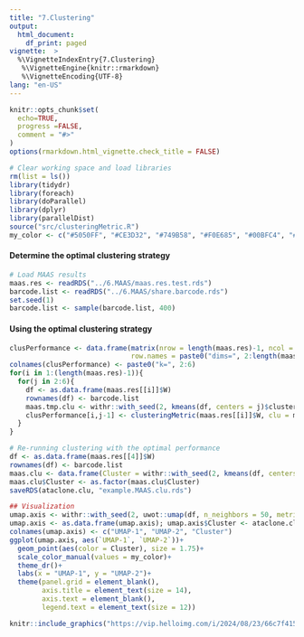 ```yaml
---
title: "7.Clustering"
output:
  html_document:
    df_print: paged
vignette:  >
  %\VignetteIndexEntry{7.Clustering} 
   %\VignetteEngine{knitr::rmarkdown}
   %\VignetteEncoding{UTF-8}
lang: "en-US"
---
```


```r
knitr::opts_chunk$set(
  echo=TRUE,
  progress =FALSE,
  comment = "#>"
)
options(rmarkdown.html_vignette.check_title = FALSE)
```

```r
# Clear working space and load libraries
rm(list = ls())
library(tidydr)
library(foreach)
library(doParallel)
library(dplyr)
library(parallelDist)
source("src/clusteringMetric.R")
my_color <- c("#5050FF", "#CE3D32", "#749B58", "#F0E685", "#00BFC4", "#B79F00", "#00BA38")
```

#### Determine the optimal clustering strategy
```r
# Load MAAS results
maas.res <- readRDS("../6.MAAS/maas.res.test.rds")
barcode.list <- readRDS("../6.MAAS/share.barcode.rds")
set.seed(1)
barcode.list <- sample(barcode.list, 400)
```

#### Using the optimal clustering strategy
```r
clusPerformance <- data.frame(matrix(nrow = length(maas.res)-1, ncol = 5),
                              row.names = paste0("dims=", 2:length(maas.res)))
colnames(clusPerformance) <- paste0("k=", 2:6)
for(i in 1:(length(maas.res)-1)){
  for(j in 2:6){
    df <- as.data.frame(maas.res[[i]]$W)
    rownames(df) <- barcode.list
    maas.tmp.clu <- withr::with_seed(2, kmeans(df, centers = j)$cluster)
    clusPerformance[i,j-1] <- clusteringMetric(maas.res[[i]]$W, clu = maas.tmp.clu, disMethod = "cosine")
  }
}

# Re-running clustering with the optimal performance
df <- as.data.frame(maas.res[[4]]$W)
rownames(df) <- barcode.list
maas.clu <- data.frame(Cluster = withr::with_seed(2, kmeans(df, centers = 2)$cluster))
maas.clu$Cluster <- as.factor(maas.clu$Cluster)
saveRDS(ataclone.clu, "example.MAAS.clu.rds")

## Visualization
umap.axis <- withr::with_seed(2, uwot::umap(df, n_neighbors = 50, metric = "manhattan", min_dist = 0.1, n_threads = 30))
umap.axis <- as.data.frame(umap.axis); umap.axis$Cluster <- ataclone.clu$Cluster
colnames(umap.axis) <- c("UMAP-1", "UMAP-2", "Cluster")
ggplot(umap.axis, aes(`UMAP-1`, `UMAP-2`))+
  geom_point(aes(color = Cluster), size = 1.75)+
  scale_color_manual(values = my_color)+
  theme_dr()+
  labs(x = "UMAP-1", y = "UMAP-2")+
  theme(panel.grid = element_blank(),
        axis.title = element_text(size = 14),
        axis.text = element_blank(),
        legend.text = element_text(size = 12))
```

```r
knitr::include_graphics("https://vip.helloimg.com/i/2024/08/23/66c7f415d4f23.png")
```
